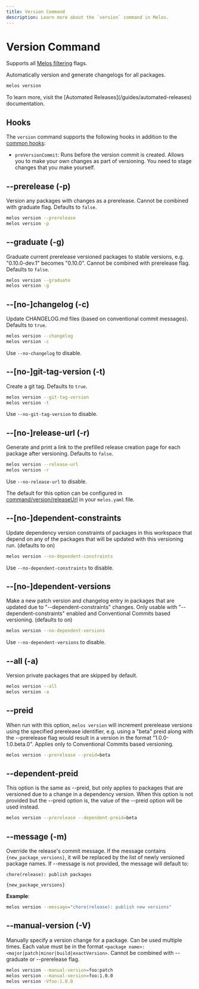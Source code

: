 ```yaml
---
title: Version Command
description: Learn more about the `version` command in Melos.
---
```


# Version Command

<Info>Supports all [Melos filtering](/filters) flags.</Info>

Automatically version and generate changelogs for all packages.

```bash
melos version
```

<Info>
  To learn more, visit the [Automated Releases](/guides/automated-releases)
  documentation.
</Info>

## Hooks

The `version` command supports the following hooks in addition to the
[common hooks](/configuration/scripts#hooks):

- `preVersionCommit`: Runs before the version commit is created. Allows you to
  make your own changes as part of versioning. You need to stage changes that
  you make yourself.

## --prerelease (-p)

Version any packages with changes as a prerelease. Cannot be combined with
graduate flag. Defaults to `false`.

```bash
melos version --prerelease
melos version -p
```

## --graduate (-g)

Graduate current prerelease versioned packages to stable versions, e.g.
"0.10.0-dev.1" becomes "0.10.0". Cannot be combined with prerelease flag.
Defaults to `false`.

```bash
melos version --graduate
melos version -g
```

## --[no-]changelog (-c)

Update CHANGELOG.md files (based on conventional commit messages). Defaults to
`true`.

```bash
melos version --changelog
melos version -c
```

Use `--no-changelog` to disable.

## --[no-]git-tag-version (-t)

Create a git tag. Defaults to `true`.

```bash
melos version --git-tag-version
melos version -t
```

Use `--no-git-tag-version` to disable.

## --[no-]release-url (-r)

Generate and print a link to the prefilled release creation page for each
package after versioning. Defaults to `false`.

```bash
melos version --release-url
melos version -r
```

Use `--no-release-url` to disable.

The default for this option can be configured in
[command/version/releaseUrl](/configuration/overview#releaseurl) in your
`melos.yaml` file.

## --[no-]dependent-constraints

Update dependency version constraints of packages in this workspace that depend
on any of the packages that will be updated with this versioning run. (defaults
to on)

```bash
melos version --no-dependent-constraints
```

Use `--no-dependent-constraints` to disable.

## --[no-]dependent-versions

Make a new patch version and changelog entry in packages that are updated due to
"--dependent-constraints" changes. Only usable with "--dependent-constraints"
enabled and Conventional Commits based versioning. (defaults to on)

```bash
melos version --no-dependent-versions
```

Use `--no-dependent-versions` to disable.

## --all (-a)

Version private packages that are skipped by default.

```bash
melos version --all
melos version -a
```

## --preid

When run with this option, `melos version` will increment prerelease versions
using the specified prerelease identifier, e.g. using a "beta" preid along with
the --prerelease flag would result in a version in the format
"1.0.0-1.0.beta.0". Applies only to Conventional Commits based versioning.

```bash
melos version --prerelease --preid=beta
```

## --dependent-preid

This option is the same as --preid, but only applies to packages that are
versioned due to a change in a dependency version. When this option is not
provided but the --preid option is, the value of the --preid option will be used
instead.

```bash
melos version --prerelease --dependent-preid=beta
```

## --message (-m)

Override the release's commit message. If the message contains
`{new_package_versions}`, it will be replaced by the list of newly versioned
package names. If --message is not provided, the message will default to:

```
chore(release): publish packages

{new_package_versions}
```

**Example**:

```bash
melos version --message="chore(release): publish new versions"
```

## --manual-version (-V)

Manually specify a version change for a package. Can be used multiple times.
Each value must be in the format
`<package name>:<major|patch|minor|build|exactVersion>`. Cannot be combined with
--graduate or --prerelease flag.

```bash
melos version --manual-version=foo:patch
melos version --manual-version=foo:1.0.0
melos version -Vfoo:1.0.0
```
